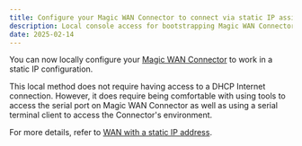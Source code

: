 ```yaml
---
title: Configure your Magic WAN Connector to connect via static IP assigment
description: Local console access for bootstrapping Magic WAN Connector
date: 2025-02-14
---
```


You can now locally configure your [Magic WAN Connector](/magic-wan/configuration/connector/) to work in a static IP configuration.

This local method does not require having access to a DHCP Internet connection. However, it does require being comfortable with using tools to access the serial port on Magic WAN Connector as well as using a serial terminal client to access the Connector's environment.

For more details, refer to [WAN with a static IP address](/magic-wan/configuration/connector/configure-hardware-connector/#bootstrap-via-serial-console).
